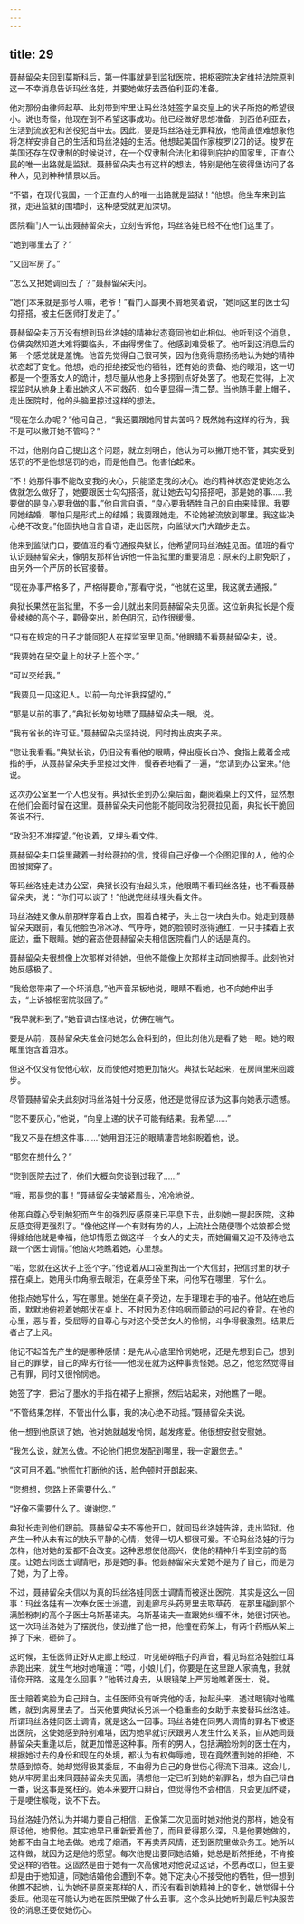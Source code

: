 ```yaml
---
---
---
```

title: 29
---




聂赫留朵夫回到莫斯科后，第一件事就是到监狱医院，把枢密院决定维持法院原判这一不幸消息告诉玛丝洛娃，并要她做好去西伯利亚的准备。

他对那份由律师起草、此刻带到牢里让玛丝洛娃签字呈交皇上的状子所抱的希望很小。说也奇怪，他现在倒不希望这事成功。他已经做好思想准备，到西伯利亚去，生活到流放犯和苦役犯当中去。因此，要是玛丝洛娃无罪释放，他简直很难想象他将怎样安排自己的生活和玛丝洛娃的生活。他想起美国作家梭罗[27]的话。梭罗在美国还存在奴隶制的时候说过，在一个奴隶制合法化和得到庇护的国家里，正直公民的唯一出路就是监狱。聂赫留朵夫也有这样的想法，特别是他在彼得堡访问了各种人，见到种种情景以后。

“不错，在现代俄国，一个正直的人的唯一出路就是监狱！”他想。他坐车来到监狱，走进监狱的围墙时，这种感受就更加深切。

医院看门人一认出聂赫留朵夫，立刻告诉他，玛丝洛娃已经不在他们这里了。

“她到哪里去了？”

“又回牢房了。”

“怎么又把她调回去了？”聂赫留朵夫问。

“她们本来就是那号人嘛，老爷！”看门人鄙夷不屑地笑着说，“她同这里的医士勾勾搭搭，被主任医师打发走了。”

聂赫留朵夫万万没有想到玛丝洛娃的精神状态竟同他如此相似。他听到这个消息，仿佛突然知道大难将要临头，不由得愣住了。他感到难受极了。他听到这消息后的第一个感觉就是羞愧。他首先觉得自己很可笑，因为他竟得意扬扬地认为她的精神状态起了变化。他想，她的拒绝接受他的牺牲，还有她的责备、她的眼泪，这一切都是一个堕落女人的诡计，想尽量从他身上多捞到点好处罢了。他现在觉得，上次探监时从她身上看出她这人不可救药，如今更显得一清二楚。当他随手戴上帽子，走出医院时，他的头脑里掠过这样的想法。

“现在怎么办呢？”他问自己，“我还要跟她同甘共苦吗？既然她有这样的行为，我不是可以撇开她不管吗？”

不过，他刚向自己提出这个问题，就立刻明白，他认为可以撇开她不管，其实受到惩罚的不是他想惩罚的她，而是他自己。他害怕起来。

“不！她那件事不能改变我的决心，只能坚定我的决心。她的精神状态促使她怎么做就怎么做好了，她要跟医士勾勾搭搭，就让她去勾勾搭搭吧，那是她的事……我要做的是良心要我做的事，”他自言自语，“良心要我牺牲自己的自由来赎罪。我要同她结婚，哪怕只是形式上的结婚；我要跟她走，不论她被流放到哪里。我这些决心绝不改变。”他固执地自言自语，走出医院，向监狱大门大踏步走去。

他来到监狱门口，要值班的看守通报典狱长，他希望同玛丝洛娃见面。值班的看守认识聂赫留朵夫，像朋友那样告诉他一件监狱里的重要消息：原来的上尉免职了，由另外一个严厉的长官接替。

“现在办事严格多了，严格得要命，”那看守说，“他就在这里，我这就去通报。”

典狱长果然在监狱里，不多一会儿就出来同聂赫留朵夫见面。这位新典狱长是个瘦骨棱棱的高个子，颧骨突出，脸色阴沉，动作很缓慢。

“只有在规定的日子才能同犯人在探监室里见面。”他眼睛不看聂赫留朵夫，说。

“我要她在呈交皇上的状子上签个字。”

“可以交给我。”

“我要见一见这犯人。以前一向允许我探望的。”

“那是以前的事了。”典狱长匆匆地瞟了聂赫留朵夫一眼，说。

“我有省长的许可证。”聂赫留朵夫坚持说，同时掏出皮夹子来。

“您让我看看。”典狱长说，仍旧没有看他的眼睛，伸出瘦长白净、食指上戴着金戒指的手，从聂赫留朵夫手里接过文件，慢吞吞地看了一遍，“您请到办公室来。”他说。

这次办公室里一个人也没有。典狱长坐到办公桌后面，翻阅着桌上的文件，显然想在他们会面时留在这里。聂赫留朵夫问他能不能同政治犯薇拉见面，典狱长干脆回答说不行。

“政治犯不准探望。”他说着，又埋头看文件。

聂赫留朵夫口袋里藏着一封给薇拉的信，觉得自己好像一个企图犯罪的人，他的企图被揭穿了。

等玛丝洛娃走进办公室，典狱长没有抬起头来，他眼睛不看玛丝洛娃，也不看聂赫留朵夫，说：“你们可以谈了！”他说完继续埋头看文件。

玛丝洛娃又像从前那样穿着白上衣，围着白裙子，头上包一块白头巾。她走到聂赫留朵夫跟前，看见他脸色冷冰冰、气呼呼，她的脸顿时涨得通红，一只手揉着上衣底边，垂下眼睛。她的窘态使聂赫留朵夫相信医院看门人的话是真的。

聂赫留朵夫很想像上次那样对待她，但他不能像上次那样主动同她握手。此刻他对她反感极了。

“我给您带来了一个坏消息，”他声音呆板地说，眼睛不看她，也不向她伸出手去，“上诉被枢密院驳回了。”

“我早就料到了。”她音调古怪地说，仿佛在喘气。

要是从前，聂赫留朵夫准会问她怎么会料到的，但此刻他光是看了她一眼。她的眼眶里饱含着泪水。

但这不仅没有使他心软，反而使他对她更加恼火。典狱长站起来，在房间里来回踱步。

尽管聂赫留朵夫此刻对玛丝洛娃十分反感，他还是觉得应该为这事向她表示遗憾。

“您不要灰心，”他说，“向皇上递的状子可能有结果。我希望……”

“我又不是在想这件事……”她用泪汪汪的眼睛凄苦地斜睨着他，说。

“那您在想什么？”

“您到医院去过了，他们大概向您谈到过我了……”

“哦，那是您的事！”聂赫留朵夫皱紧眉头，冷冷地说。

他那自尊心受到触犯而产生的强烈反感原来已平息下去，此刻她一提起医院，这种反感变得更强烈了。“像他这样一个有财有势的人，上流社会随便哪个姑娘都会觉得嫁给他就是幸福，他却情愿去做这样一个女人的丈夫，而她偏偏又迫不及待地去跟一个医士调情。”他恼火地瞧着她，心里想。

“喏，您就在这状子上签个字。”他说着从口袋里掏出一个大信封，把信封里的状子摆在桌上。她用头巾角擦去眼泪，在桌旁坐下来，问他写在哪里，写什么。

他指点她写什么，写在哪里。她坐在桌子旁边，左手理理右手的袖子。他站在她后面，默默地俯视着她那伏在桌上、不时因为忍住呜咽而颤动的弓起的脊背。在他的心里，恶与善，受屈辱的自尊心与对这个受苦女人的怜悯，斗争得很激烈。结果后者占了上风。

他记不起首先产生的是哪种感情：是先从心底里怜悯她呢，还是先想到自己，想到自己的罪孽，自己的卑劣行径——他现在就为这种事责怪她。总之，他忽然觉得自己有罪，同时又很怜悯她。

她签了字，把沾了墨水的手指在裙子上擦擦，然后站起来，对他瞧了一眼。

“不管结果怎样，不管出什么事，我的决心绝不动摇。”聂赫留朵夫说。

他一想到他原谅了她，他对她就越发怜悯，越发疼爱。他很想安慰安慰她。

“我怎么说，就怎么做。不论他们把您发配到哪里，我一定跟您去。”

“这可用不着。”她慌忙打断他的话，脸色顿时开朗起来。

“您想想，您路上还需要什么。”

“好像不需要什么了。谢谢您。”

典狱长走到他们跟前。聂赫留朵夫不等他开口，就同玛丝洛娃告辞，走出监狱。他产生一种从未有过的快乐平静的心情，觉得一切人都很可爱。不论玛丝洛娃的行为怎样，他对她的爱都不会改变。这种思想使他高兴，使他的精神升华到空前的高度。让她去同医士调情吧，那是她的事。他聂赫留朵夫爱她不是为了自己，而是为了她，为了上帝。

不过，聂赫留朵夫信以为真的玛丝洛娃同医士调情而被逐出医院，其实是这么一回事：玛丝洛娃有一次奉女医士派遣，到走廊尽头药房里去取草药，在那里碰到那个满脸粉刺的高个子医士乌斯基诺夫。乌斯基诺夫一直跟她纠缠不休，她很讨厌他。这一次玛丝洛娃为了摆脱他，使劲推了他一把，他撞在药架上，有两个药瓶从架上掉了下来，砸碎了。

这时候，主任医师正好从走廊上经过，听见砸碎瓶子的声音，看见玛丝洛娃脸红耳赤跑出来，就生气地对她嚷道：“喂，小娘儿们，你要是在这里跟人家搞鬼，我就请你开路。这是怎么回事？”他转过身去，从眼镜架上严厉地瞧着医士，说。

医士赔着笑脸为自己辩白。主任医师没有听完他的话，抬起头来，透过眼镜对他瞧瞧，就到病房里去了。当天他要典狱长另派一个稳重些的女助手来接替玛丝洛娃。所谓玛丝洛娃同医士调情，就是这么一回事。玛丝洛娃在同男人调情的罪名下被逐出医院，这使她感到特别难堪，因为她早就讨厌跟男人发生什么关系，自从她同聂赫留朵夫重逢以后，就更加憎恶这种事。所有的男人，包括满脸粉刺的医士在内，根据她过去的身份和现在的处境，都认为有权侮辱她，现在竟然遭到她的拒绝，不禁感到惊奇。她却觉得极其委屈，不由得为自己的身世伤心得流下泪来。这会儿，她从牢房里出来同聂赫留朵夫见面，猜想他一定已听到她的新罪名，想为自己辩白一番，说这事是冤枉的。她本来要开口辩白，但觉得他不会相信，只会更加怀疑，于是哽住喉咙，说不下去。

玛丝洛娃仍然认为并竭力要自己相信，正像第二次见面时她对他说的那样，她没有原谅他，她恨他。其实她早已重新爱着他了，而且爱得那么深，凡是他要她做的，她都不由自主地去做。她戒了烟酒，不再卖弄风情，还到医院里做杂务工。她所以这样做，就因为这是他的愿望。每次他提出要同她结婚，她总是断然拒绝，不肯接受这样的牺牲。这固然是由于她有一次高傲地对他说过这话，不愿再改口，但主要却是由于她知道，同她结婚他会遭到不幸。她下定决心不接受他的牺牲，但一想到他瞧不起她，认为她还是原来那样的人，而没有看到她精神上的变化，她觉得十分委屈。他现在可能认为她在医院里做了什么丑事。这个念头比她听到最后判决服苦役的消息还要使她伤心。